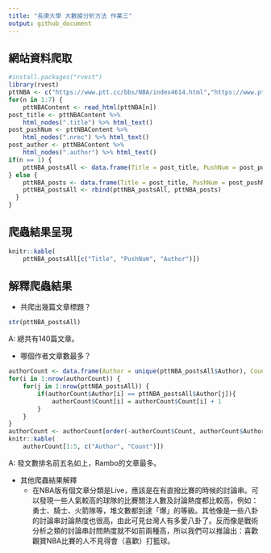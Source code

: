 ```yaml
---
title: "長庚大學 大數據分析方法 作業三"
output: github_document
---
```



## 網站資料爬取
```r
#install.packages("rvest")
library(rvest)
pttNBA <- c("https://www.ptt.cc/bbs/NBA/index4614.html","https://www.ptt.cc/bbs/NBA/index4615.html", "https://www.ptt.cc/bbs/NBA/index4616.html", "https://www.ptt.cc/bbs/NBA/index4617.html", "https://www.ptt.cc/bbs/NBA/index4618.html", "https://www.ptt.cc/bbs/NBA/index4619.html", "https://www.ptt.cc/bbs/NBA/index4620.html")
for(n in 1:7) {
    pttNBAContent <- read_html(pttNBA[n])
post_title <- pttNBAContent %>%
    html_nodes(".title") %>% html_text()
post_pushNum <- pttNBAContent %>%
    html_nodes(".nrec") %>% html_text()
post_author <- pttNBAContent %>%
    html_nodes(".author") %>% html_text()
if(n == 1) {
    pttNBA_postsAll <- data.frame(Title = post_title, PushNum = post_pushNum, Author = post_author)
} else {
    pttNBA_posts <- data.frame(Title = post_title, PushNum = post_pushNum, Author = post_author)  
    pttNBA_postsAll <- rbind(pttNBA_postsAll, pttNBA_posts)
  }
}
```

## 爬蟲結果呈現
```r
knitr::kable(
    pttNBA_postsAll[c("Title", "PushNum", "Author")])
```

## 解釋爬蟲結果 
- 共爬出幾篇文章標題？
```r
str(pttNBA_postsAll)
```

A: 總共有140篇文章。


- 哪個作者文章數最多？
```r
authorCount <- data.frame(Author = unique(pttNBA_postsAll$Author), Count = 0)
for(i in 1:nrow(authorCount)) {
    for(j in 1:nrow(pttNBA_postsAll)) {
        if(authorCount$Author[i] == pttNBA_postsAll$Author[j]){
            authorCount$Count[i] = authorCount$Count[i] + 1
        }
    }
}
authorCount <- authorCount[order(-authorCount$Count, authorCount$Author),]
knitr::kable(
    authorCount[1:5, c("Author", "Count")])
```

A: 發文數排名前五名如上，Rambo的文章最多。

- 其他爬蟲結果解釋
    - 在NBA版有個文章分類是Live，應該是在有直撥比賽的時候的討論串。可以發現一些人氣較高的球隊的比賽關注人數及討論熱度都比較高，例如：勇士、騎士、火箭隊等，堆文數都到達「爆」的等級。其他像是一些八卦的討論串討論熱度也很高，由此可見台灣人有多愛八卦了。反而像是戰術分析之類的討論串討問熱度就不如前兩種高，所以我們可以推論出：喜歡觀賞NBA比賽的人不見得會（喜歡）打籃球。